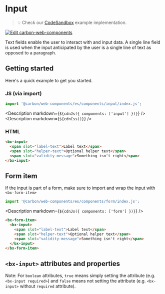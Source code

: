 
# Input

> 💡 Check our
> [CodeSandbox](https://codesandbox.io/s/github/carbon-design-system/carbon-for-ibm-dotcom/tree/main/packages/carbon-web-components/examples/codesandbox/basic/components/input)
> example implementation.

[![Edit carbon-web-components](https://codesandbox.io/static/img/play-codesandbox.svg)](https://codesandbox.io/s/github/carbon-design-system/carbon-for-ibm-dotcom/tree/main/packages/carbon-web-components/examples/codesandbox/basic/components/input)

Text fields enable the user to interact with and input data. A single line field
is used when the input anticipated by the user is a single line of text as
opposed to a paragraph.

## Getting started

Here's a quick example to get you started.

### JS (via import)

```javascript
import '@carbon/web-components/es/components/input/index.js';
```

<Description markdown={`${cdnJs({ components: ['input'] })}`} />
<Description markdown={`${cdnCss()}`} />

### HTML

```html
<bx-input>
  <span slot="label-text">Label text</span>
  <span slot="helper-text">Optional helper text</span>
  <span slot="validity-message">Something isn't right</span>
</bx-input>
```

## Form item

If the input is part of a form, make sure to import and wrap the input with
`<bx-form-item>`

```javascript
import '@carbon/web-components/es/components/form/index.js';
```

<Description markdown={`${cdnJs({ components: ['form'] })}`} />

```html
<bx-form-item>
  <bx-input>
    <span slot="label-text">Label text</span>
    <span slot="helper-text">Optional helper text</span>
    <span slot="validity-message">Something isn't right</span>
  </bx-input>
</bx-form-item>
```

## `<bx-input>` attributes and properties

Note: For `boolean` attributes, `true` means simply setting the attribute (e.g.
`<bx-input required>`) and `false` means not setting the attribute (e.g.
`<bx-input>` without `required` attribute).

<Props of="bx-input" />
